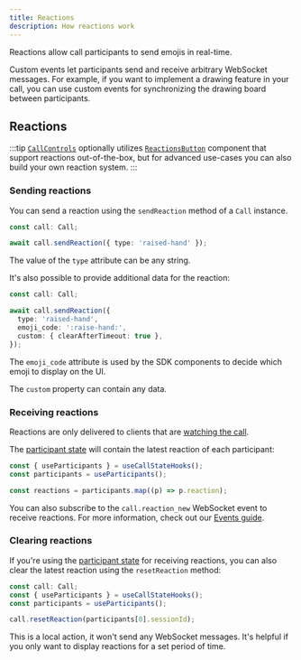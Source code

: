 ```yaml
---
title: Reactions
description: How reactions work
---
```


Reactions allow call participants to send emojis in real-time.

Custom events let participants send and receive arbitrary WebSocket messages. For example, if you want to implement a drawing feature in your call, you can use custom events for synchronizing the drawing board between participants.

## Reactions

:::tip
[`CallControls`](../../ui-components/call/call-controls/) optionally utilizes [`ReactionsButton`](https://github.com/GetStream/stream-video-js/blob/main/packages/react-native-sdk/src/components/Call/CallControls/ReactionsButton.tsx) component that support reactions out-of-the-box, but for advanced use-cases you can also build your own reaction system.
:::

### Sending reactions

You can send a reaction using the `sendReaction` method of a `Call` instance.

```typescript
const call: Call;

await call.sendReaction({ type: 'raised-hand' });
```

The value of the `type` attribute can be any string.

It's also possible to provide additional data for the reaction:

```typescript
const call: Call;

await call.sendReaction({
  type: 'raised-hand',
  emoji_code: ':raise-hand:',
  custom: { clearAfterTimeout: true },
});
```

The `emoji_code` attribute is used by the SDK components to decide which emoji to display on the UI.

The `custom` property can contain any data.

### Receiving reactions

Reactions are only delivered to clients that are [watching the call](../../advanced/events/#call-events).

The [participant state](../../core/call-and-participant-state/#observe-participant-state) will contain the latest reaction of each participant:

```typescript
const { useParticipants } = useCallStateHooks();
const participants = useParticipants();

const reactions = participants.map((p) => p.reaction);
```

You can also subscribe to the `call.reaction_new` WebSocket event to receive reactions. For more information, check out our [Events guide](../../advanced/events).

### Clearing reactions

If you're using the [participant state](../../core/call-and-participant-state/#observe-participant-state) for receiving reactions, you can also clear the latest reaction using the `resetReaction` method:

```typescript
const call: Call;
const { useParticipants } = useCallStateHooks();
const participants = useParticipants();

call.resetReaction(participants[0].sessionId);
```

This is a local action, it won't send any WebSocket messages. It's helpful if you only want to display reactions for a set period of time.
